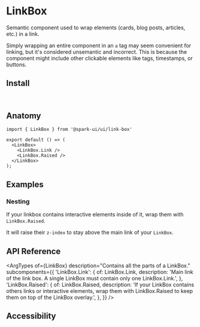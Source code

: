 


<Meta of={stories} />

# LinkBox

Semantic component used to wrap elements (cards, blog posts, articles, etc.) in a link.

Simply wrapping an entire component in an `a` tag may seem convenient for linking, but it's considered unsemantic and incorrect. This is because the component might include other clickable elements like tags, timestamps, or buttons.

<Canvas of={stories.Default} />

## Install

```sh
npm install @spark-ui/ui
```

## Anatomy

```tsx
import { LinkBox } from '@spark-ui/ui/link-box'

export default () => (
  <LinkBox>
    <LinkBox.Link /> 
    <LinkBox.Raised />
  </LinkBox>
);
```

## Examples

### Nesting

If your linkbox contains interactive elements inside of it, wrap them with `LinkBox.Raised`.

It will raise their `z-index` to stay above the main link of your `LinkBox`.

<Canvas of={stories.Nesting} />

## API Reference

<ArgTypes
  of={LinkBox}
  description="Contains all the parts of a LinkBox."
  subcomponents={{
    'LinkBox.Link': {
      of: LinkBox.Link,
      description:
        'Main link of the link box. A single LinkBox must contain only one LinkBox.Link.',
    },
    'LinkBox.Raised': {
      of: LinkBox.Raised,
      description:
        'If your LinkBox contains others links or interactive elements, wrap them with LinkBox.Raised to keep them on top of the LinkBox overlay.',
    },
  }}
/>

## Accessibility

<A11yReport of="link-box" />
